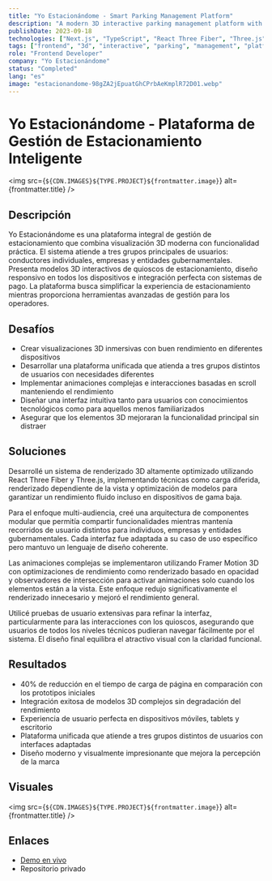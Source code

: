 ```yaml
---
title: "Yo Estacionándome - Smart Parking Management Platform"
description: "A modern 3D interactive parking management platform with multiple user interfaces"
publishDate: 2023-09-18
technologies: ["Next.js", "TypeScript", "React Three Fiber", "Three.js", "Tailwind CSS", "Framer Motion 3D"]
tags: ["frontend", "3d", "interactive", "parking", "management", "platform"]
role: "Frontend Developer"
company: "Yo Estacionándome"
status: "Completed"
lang: "es"
image: "estacionandome-98gZA2jEpuatGhCPrbAeKmplR72D01.webp"
---
```



# Yo Estacionándome - Plataforma de Gestión de Estacionamiento Inteligente

<img src={`${CDN.IMAGES}${TYPE.PROJECT}${frontmatter.image}`} alt={frontmatter.title} />

## Descripción
Yo Estacionándome es una plataforma integral de gestión de estacionamiento que combina visualización 3D moderna con funcionalidad práctica. El sistema atiende a tres grupos principales de usuarios: conductores individuales, empresas y entidades gubernamentales. Presenta modelos 3D interactivos de quioscos de estacionamiento, diseño responsivo en todos los dispositivos e integración perfecta con sistemas de pago. La plataforma busca simplificar la experiencia de estacionamiento mientras proporciona herramientas avanzadas de gestión para los operadores.

## Desafíos
- Crear visualizaciones 3D inmersivas con buen rendimiento en diferentes dispositivos
- Desarrollar una plataforma unificada que atienda a tres grupos distintos de usuarios con necesidades diferentes
- Implementar animaciones complejas e interacciones basadas en scroll manteniendo el rendimiento
- Diseñar una interfaz intuitiva tanto para usuarios con conocimientos tecnológicos como para aquellos menos familiarizados
- Asegurar que los elementos 3D mejoraran la funcionalidad principal sin distraer

## Soluciones
Desarrollé un sistema de renderizado 3D altamente optimizado utilizando React Three Fiber y Three.js, implementando técnicas como carga diferida, renderizado dependiente de la vista y optimización de modelos para garantizar un rendimiento fluido incluso en dispositivos de gama baja.

Para el enfoque multi-audiencia, creé una arquitectura de componentes modular que permitía compartir funcionalidades mientras mantenía recorridos de usuario distintos para individuos, empresas y entidades gubernamentales. Cada interfaz fue adaptada a su caso de uso específico pero mantuvo un lenguaje de diseño coherente.

Las animaciones complejas se implementaron utilizando Framer Motion 3D con optimizaciones de rendimiento como renderizado basado en opacidad y observadores de intersección para activar animaciones solo cuando los elementos están a la vista. Este enfoque redujo significativamente el renderizado innecesario y mejoró el rendimiento general.

Utilicé pruebas de usuario extensivas para refinar la interfaz, particularmente para las interacciones con los quioscos, asegurando que usuarios de todos los niveles técnicos pudieran navegar fácilmente por el sistema. El diseño final equilibra el atractivo visual con la claridad funcional.

## Resultados
- 40% de reducción en el tiempo de carga de página en comparación con los prototipos iniciales
- Integración exitosa de modelos 3D complejos sin degradación del rendimiento
- Experiencia de usuario perfecta en dispositivos móviles, tablets y escritorio
- Plataforma unificada que atiende a tres grupos distintos de usuarios con interfaces adaptadas
- Diseño moderno y visualmente impresionante que mejora la percepción de la marca

## Visuales
<img src={`${CDN.IMAGES}${TYPE.PROJECT}${frontmatter.image}`} alt={frontmatter.title} />

## Enlaces
- [Demo en vivo](https://yo-estacionandome-dev.vercel.app/)
- Repositorio privado